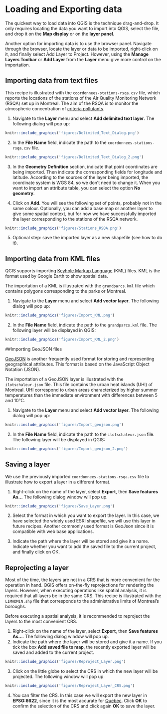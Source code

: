 # Loading and Exporting data

The quickest way to load data into QGIS is the technique drag-and-drop. It only requires locating the data you want to import into QGIS, select the file, and drop it on the **Map display** or on the **layer panel**. 

Another option for importing data is to use the browser panel. Navigate through the browser, locate the layer or data to be imported, right-click on it, and finally select Add Layer to Project. However, using the **Manage Layers Toolbar** or **Add Layer** from the **Layer** menu give more control on the importation.

## Importing data from text files

This recipe is illustrated with the `coordonnees-stations-rsqa.csv` file, which reports the locations of the stations of the Air Quality Monitoring Network (RSQA) set up in Montreal. The aim of the RSQA is to monitor the atmospheric concentration of [criteria pollutants](https://www.epa.gov/criteria-air-pollutants).

1. Navigate to the **Layer** menu and select **Add delimited text layer**. The following dialog will pop up:

```r
knitr::include_graphics('figures/Delimited_Text_Dialog.png')
```

2. In the **File Name** field, indicate the path to the `coordonnees-stations-rsqa.csv` file.

```r
knitr::include_graphics('figures/Delimited_Text_Dialog_2.png')
```

3. In the **Geometry Definition** section, indicate that point coordinates are being imported. Then indicate the corresponding fields for longitude and latitude. According to the sources of the layer being imported, the coordinate system is WGS 84, so we don’t need to change it. When you want to import an attribute table, you can select the option **No geometry**.

4. Click on **Add**. You will see the following set of points, probably not in the same colour. Optionally, you can add a base map or another layer to give some spatial context, but for now we have successfully imported the layer corresponding to the stations of the RSQA network.

```r
knitr::include_graphics('figures/Stations_RSQA.png')
```

5. Optional step: save the imported layer as a new shapefile (see how to do it).


## Importing data from KML files

QGIS supports importing [Keyhole Markup Language](https://developers.google.com/kml/) (KML) files. KML is the format used by Google Earth to show spatial data.

The importation of a KML is illustrated with the `grandparcs.kml` file which contains polygons corresponding to the parks or Montreal. 

1.	Navigate to the **Layer** menu and select **Add vector layer**. The following dialog will pop up:

```r
knitr::include_graphics('figures/Import_KML.png')
```

2.	In the **File Name** field, indicate the path to the `grandparcs.kml` file. The following layer will be displayed in QGIS:

```r
knitr::include_graphics('figures/Import_KML_2.png')
```


##Importing GeoJSON files

[GeoJSON](https://geojson.org/) is another frequently used format for storing and representing geographical attributes. This format is based on the JavaScript Object Notation (JSON). 

The importation of a GeoJSON layer is illustrated with the `ilotschaleur.json` file. This file contains the urban heat islands (UHI) of Montreal. UHI correspond to urban areas characterized by higher summer temperatures than the immediate environment with differences between 5 and 10°C.

1. Navigate to the **Layer** menu and select **Add vector layer**. The following dialog will pop up:

```r
knitr::include_graphics('figures/Import_geojson.png')
```

2. In the **File Name** field, indicate the path to the `ilotschaleur.json` file. The following layer will be displayed in QGIS:

```r
knitr::include_graphics('figures/Import_geojson_2.png')
```


## Saving a layer

We use the previously imported `coordonnees-stations-rsqa.csv` file to illustrate how to export a layer in a different format.

1. Right-click on the name of the layer, select **Export**, then **Save features As…** The following dialog window will pop up.

```r
knitr::include_graphics('figures/Save_Layer.png')
```

2. Select the format in which you want to export the layer. In this case, we have selected the widely used ESRI shapefile, we will use this layer in future recipes. Another commonly used format is GeoJson since it is compatible with web base applications.

3. Indicate the path where the layer will be stored and give it a name. Indicate whether you want to add the saved file to the current project, and finally click on OK.

## Reprojecting a layer

Most of the time, the layers are not in a CRS that is more convenient for the operation in hand. QGIS offers on-the-fly reprojections for rendering the layers. However, when executing operations like spatial analysis, it is required that all layers be in the same CRS. This recipe is illustrated with the `LIMADMIN.shp` file that corresponds to the administrative limits of Montreal’s boroughs.

Before executing a spatial analysis, it is recommended to reproject the layers to the most convenient CRS. 

1. Right-click on the name of the layer, select **Export**, then **Save features As…**. The following dialog window will pop up.
2. Indicate the path where the layer will be stored and give it a name. If you tick the box **Add saved file to map**, the recently exported layer will be saved and added to the current project.

```r
knitr::include_graphics('figures/Reproject_Layer.png')
```

3. Click on the little globe to select the CRS in which the new layer will be projected. The following window will pop up:

```r
knitr::include_graphics('figures/Reproject_Layer_CRS.png')
```

4. You can filter the CRS. In this case we will export the new layer in **EPSG:6622**, since it is the most accurate for [Quebec](https://epsg.io/6622). Click **OK** to confirm the selection of the CRS and click again **OK** to save the layer.




